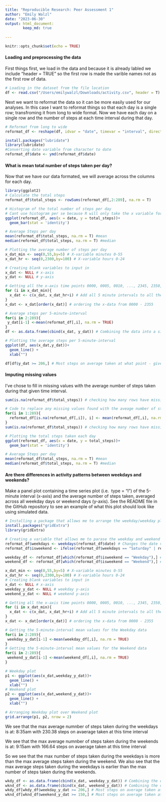 ```yaml
---
title: "Reproducible Research: Peer Assessment 1"
author: "Emily Walzl"
date: "2023-06-30"
output: html_document:
        keep_md: true
        
---
```


```r
knitr::opts_chunk$set(echo = TRUE)
```

#### Loading and preprocessing the data ####
First things first, we load in the data and because it is already labled we include "header = TRUE" so the first row is made the varible names not as the first row of data.
```R
# Loading in the dataset from the file location
df <- read.csv("/Users/emilywalzl/Downloads/activity.csv", header = T)
```

Next we want to reformat the data so it can be more easily used for our analyses.
In this case I want to reformat things so that each day is a single row; transfroming it from long to wide format. Now we have each day on a single row and the number of steps at each time interval during that day.
```R
# Reformat from long to wide 
reformat_df <- reshape(df, idvar = "date", timevar = "interval", direction = "wide")

install.packages("lubridate")
library(lubridate)
#Converting date variable from character to date
reformat_df$date <- ymd(reformat_df$date)
```


#### What is mean total number of steps taken per day? ####
Now that we have our data formated, we will average across the columns for each day.
```R
library(ggplot2)
# Calculate the total steps
reformat_df$total_steps <- rowSums(reformat_df[,2:289], na.rm = T)

# Histogram of the total number of steps per day
# Cant use histogram per se because R will only take the x variable for histograms 
ggplot(reformat_df, aes(x = date, y = total_steps))+
  geom_bar(stat = 'identity')

# Average Steps per day
mean(reformat_df$total_steps, na.rm = T) #mean
median(reformat_df$total_steps, na.rm = T) #median

# Plotting the average number of steps per day
x_dat_min <- seq(0,55,by=5) # X-variable minutes 0-55
x_dat_hr <- seq(0,2300,by=100) # X-variable hours 0-24

# Creating blank variables to input in
x_dat <- NULL # x-axis 
y_dat <- NULL # y-axis

# Getting all the x-axis time points 0000, 0005, 0010, ..., 2345, 2350, 2355
for (i in x_dat_min){
  x_dat <- c(x_dat, x_dat_hr+i) # Add all 5 minute intervals to all the hour intervals
}
x_dat <- x_dat[order(x_dat)] # ordering the x-data from 0000 - 2355

# Average steps per 5-minute-interval
for(i in 2:289){
 y_dat[i-1] <-mean(reformat_df[,i], na.rm = TRUE)
}
df <- as.data.frame(cbind(x_dat, y_dat)) # Combining the data into a single dataframe with the x and y data

# Plotting the average steps per 5-minute-interval
ggplot(df, aes(x_dat,y_dat))+
  geom_line() + 
  xlab("")

df[df$y_dat >= 206,] # Most steps on average taken at what point - gives the 5-minute interval and the number of steps
```

#### Imputing missing values ####

I've chose to fill in missing values with the average number of steps taken during that given time interval.
```r
sum(is.na(reformat_df$total_steps)) # checking how many rows have missing values

# Code to replace any missing values found with the aveage number of steps taken during that interval
for(i in 1:289){
  reformat_df[is.na(reformat_df[,i]), i] <- mean(reformat_df[,i], na.rm = TRUE)
}
sum(is.na(reformat_df$total_steps)) # checking how many rows have missing values - should be 0 now

# Plotting the total steps taken each day
ggplot(reformat_df, aes(x = date, y = total_steps))+
  geom_bar(stat = 'identity')

# Average Steps per day
mean(reformat_df$total_steps, na.rm = T) #mean
median(reformat_df$total_steps, na.rm = T) #median

```



#### Are there differences in activity patterns between weekdays and weekends? ####

Make a panel plot containing a time series plot (i.e. 
type = "l") of the 5-minute interval (x-axis) and the average number of steps taken, averaged across all weekday days or weekend days (y-axis). See the README file in the GitHub repository to see an example of what this plot should look like using simulated data.
```r
# Installing a package that allows me to arrange the weekday/weekday plots together
install.packages("gridExtra")
library(gridExtra)

# Creating a variable that allows me to parase the weekday and weekend days
reformat_df$weekdays <- weekdays(reformat_df$date) # Changes the date variable from MMDDYYYY to Corresponding day of the week (ie monday, tuesday, wednesday, etc)
reformat_df$isweekend <- ifelse(reformat_df$weekdays == "Saturday" | reformat_df$weekdays == "Sunday", "Weekend", "Weekday" ) # creating a varaible that identifies weekdays (Monday, Tuesday, Wednesday, Thursday, Friday) and weekends (Saturday and Sunday)

weekday_df <- reformat_df[which(reformat_df$isweekend == "Weekday"),] # Dataset that is only the weekday info
weekend_df <- reformat_df[which(reformat_df$isweekend == "Weekend"),] # Dataset that is only the weekend info

x_dat_min <- seq(0,55,by=5) # X-variable minutes 0-55
x_dat_hr <- seq(0,2300,by=100) # X-variable hours 0-24
# Creating blank variables to input in
x_dat <- NULL # x-axis
weekday_y_dat <- NULL # weekday y-axis 
weekend_y_dat <- NULL # weekend y-axis

# Getting all the x-axis time points 0000, 0005, 0010, ..., 2345, 2350, 2355
for (i in x_dat_min){
  x_dat <- c(x_dat, x_dat_hr+i) # Add all 5 minute intervals to all the hour intervals
}
x_dat <- x_dat[order(x_dat)] # ordering the x-data from 0000 - 2355

# Getting the 5-minute-interval mean values for the Weekday data
for(i in 2:289){
 weekday_y_dat[i-1] <-mean(weekday_df[,i], na.rm = TRUE)
}
# Getting the 5-minute-interval mean values for the Weekend data
for(i in 2:289){
 weekend_y_dat[i-1] <-mean(weekend_df[,i], na.rm = TRUE)
}

# Weekday plot
p1 <- ggplot(aes(x_dat,weekday_y_dat))+
  geom_line() + 
  xlab("")
# Weekend plot
p2 <- ggplot(aes(x_dat,weekend_y_dat))+
  geom_line() + 
  xlab("")

# Arranging Weekday plot over Weekend plot
grid.arrange(p1, p2, nrow = 2)
```

We see that the max average numnber of steps taken during the weekdays is at:
8:35am with 230.38 steps on avaerage taken at this time interval

We see that the max average numnber of steps taken during the weekends is at:
9:15am with 166.64 steps on avaerage taken at this time interval

So we see that the max number of steps taken during the weekdays is more than the max average steps taken during the weekend. We also see that the max average steps taken during the weekdays is earlier than the max number of steps taken during the weekends.
```R
wkdy_df <- as.data.frame(cbind(x_dat, weekday_y_dat)) # Combining the data into a single dataframe with the x and y data
wknd_df <- as.data.frame(cbind(x_dat, weekend_y_dat)) # Combining the data into a single dataframe with the x and y data
wkdy_df[wkdy_df$weekday_y_dat >= 206,] # Most steps on average taken at what point - gives the 5-minute interval and the number of steps
wknd_df[wknd_df$weekend_y_dat >= 150,] # Most steps on average taken at what point - gives the 5-minute interval and the number of steps

```
